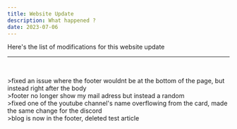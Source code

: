 ```yaml
---
title: Website Update
description: What happened ?
date: 2023-07-06
---
```


Here's the list of modifications for this website update
<br/>
***
<br/>

\>fixed an issue where the footer wouldnt be at the bottom of the page, but instead right after the body
<br/>
\>footer no longer show my mail adress but instead a random
<br/>
\>fixed one of the youtube channel's name overflowing from the card, made the same change for the discord
<br/>
\>blog is now in the footer, deleted test article